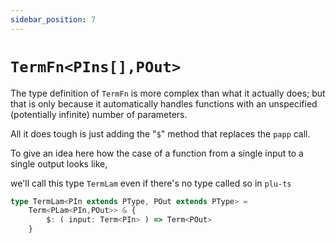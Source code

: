 ```yaml
---
sidebar_position: 7
---
```


# `TermFn<PIns[],POut>`

The type definition of `TermFn` is more complex than what it actually does; but that is only because it automatically handles functions with an unspecified (potentially infinite) number of parameters.

All it does tough is just adding the "`$`" method that replaces the `papp` call.

To give an idea here how the case of a function from a single input to a single output looks like,

we'll call this type `TermLam` even if there's no type called so in `plu-ts`

```ts
type TermLam<PIn extends PType, POut extends PType> =
    Term<PLam<PIn,POut>> & {
        $: ( input: Term<PIn> ) => Term<POut>
    }
```